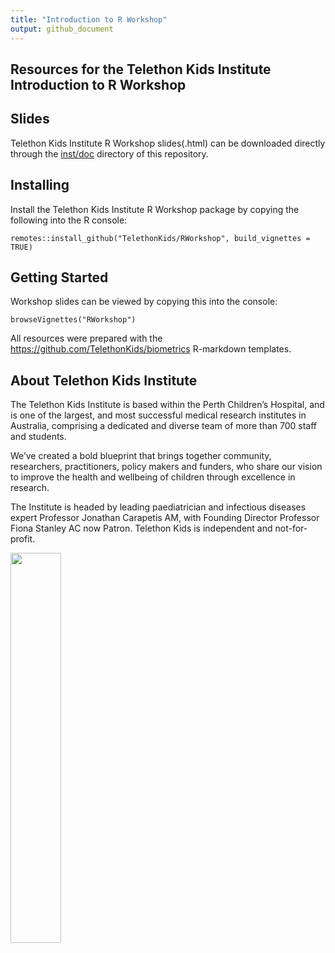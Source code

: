 ---
title: "Introduction to R Workshop"
output: github_document
---

<!-- README.md is generated from README.Rmd. Please edit that file -->

## Resources for the Telethon Kids Institute Introduction to R Workshop

## Slides

Telethon Kids Institute R Workshop slides(.html) can be downloaded directly through the [inst/doc](https://github.com/TelethonKids/RWorkshop/tree/master/inst/doc) directory of this repository.

## Installing

Install the Telethon Kids Institute R Workshop package by copying the following into the R console:

    remotes::install_github("TelethonKids/RWorkshop", build_vignettes = TRUE)

## Getting Started

Workshop slides can be viewed by copying this into the console:

    browseVignettes("RWorkshop")

All resources were prepared with the <https://github.com/TelethonKids/biometrics> R-markdown templates.

## About Telethon Kids Institute

The Telethon Kids Institute is based within the Perth Children’s
Hospital, and is one of the largest, and most successful medical
research institutes in Australia, comprising a dedicated and diverse
team of more than 700 staff and students.

We’ve created a bold blueprint that brings together community,
researchers, practitioners, policy makers and funders, who share our
vision to improve the health and wellbeing of children through
excellence in research.

The Institute is headed by leading paediatrician and infectious diseases
expert Professor Jonathan Carapetis AM, with Founding Director Professor
Fiona Stanley AC now Patron. Telethon Kids is independent and
not-for-profit.

<p align="center">

<img src="man/figures/logo800.jpg"  width="40%" height="40%">

</p>